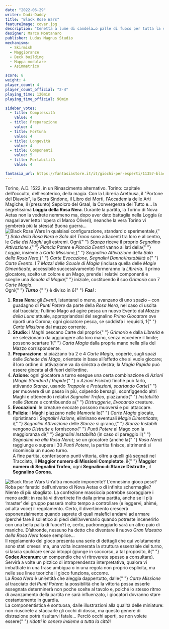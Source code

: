 ```yaml
---
date: "2022-06-29"
writer: Dadi-Daddy
title: "Black Rose Wars"
featureImage: cover.jpg
description: "Cenetta a lume di candela…o palle di fuoco per tutta la sera?"
designer: Marco Montanaro
publisher: Ludus Magnus Studio
mechanisms:
  - Skirmish
  - Maggioranze
  - Deck building
  - Mappa modulare
  - Asimmetrico

score: 8
weight: 4
player_count: 4
player_count_official: "2-4"
playing_time: 120min
playing_time_official: 90min

sidebar_votes:
  - title: Complessità
    value: 4
  - title: Preparazione
    value: 4
  - title: Fortuna
    value: 4
  - title: Longevità
    value: 4
  - title: Componenti
    value: 5
  - title: Portabilità
    value: 4

fantasia_url: https://fantasiastore.it/it/giochi-per-esperti/11357-black-rose-wars-ita.html
---
```


<Setting>
  Torino, A.D. 1522, in un Rinascimento alternativo. Torino: capitale
  dell'occulto, dell'esoterico, della magia. Con la Libreria Arethusa, il
  "Portone del Diavolo", la Sacra Sindone, il Libro dei Morti, l'Accademia delle
  Arti Magiche, il (presunto) Sepolcro del Graal, la Convergenza del Tutto e… la
  segretissima <strong>Loggia della Rosa Nera</strong>. Durante la partita, la
  Torino di Nova Aetas non la vedrete nemmeno ma, dopo aver dato battaglia nella
  Loggia (e magari aver letto l'opera di Marco Oliveri), neanche la vera Torino
  vi sembrerà più la stessa! Buona guerra…
  <br />
</Setting>

<img src="./game1.jpg" alt="Black Rose Wars" />

<Rules>
  In qualsiasi configurazione, standard o sperimentale,{" "}
  <em>Sala della Rosa Nera</em> e <em>Sala del Trono</em> sono adiacenti tra
  loro e al centro, le <em>Celle dei Maghi</em> agli estremi. Ogni{" "}
  <em>Stanza</em> riceve il proprio <em>Segnalino Attivazione</em>.{" "}
  <em>Plancia Potere</em> e <em>Plancia Eventi</em> vanno ai lati della{" "}
  <em>Loggia</em>, insieme a <em>Carte Missione</em>,{" "}
  <em>Segnalino Attivazione</em> della <em>Sala della Rosa Nera</em>,{" "}
  <em>Carte Evocazione</em>, <em>Segnalini Danno</em>/<em>Instabilità</em> e{" "}
  <em>Carte Evento</em>. I 7 <em>Mazzi delle Scuole di Magia</em> (inclusa
  quella delle <em>Magie Dimenticate</em>, accessibile successivamente)
  formeranno la <em>Libreria</em>. Il primo giocatore, scelto un colore e un
  Mago, prende i relativi componenti e sceglie una <em>Scuola di Magia</em>{" "}
  iniziale, costituendo il suo <em>Grimorio</em> con 7 <em>Carte Magia</em>.
  <br />
  Ogni{" "}
  <em>
    <strong>Turno</strong>
  </em>{" "}
  è diviso in 6{" "}
  <em>
    <strong>Fasi</strong>
  </em>
  :<br />
  <ol>
    <li>
      <strong>Rosa Nera</strong>: gli <em>Eventi</em>, Istantanei o meno,
      avanzano di uno spazio – con guadagno di <em>Punti Potere</em> da parte
      della <em>Rosa Nera</em>, nel caso di uscita dal tracciato; l’ultimo Mago
      ad agire pesca un nuovo Evento dal <em>Mazzo della Luna</em> attuale,
      appropriandosi del segnalino <em>Primo Giocatore</em> ove riporti una
      Corona; ogni giocatore pesca, se soddisfa i requisiti, 1{" "}
      <em>Carta Missione</em> dal mazzo corrente.
    </li>
    <li>
      <strong>Studio</strong>: i Maghi pescano Carte dal proprio{" "}
      <em>Grimorio</em> e dalla <em>Libreria</em> e ne selezionano da aggiungere
      alla loro mano, senza eccedere il limite; possono scartare 1{" "}
      <em>Carta Magia</em> dalla propria mano nella pila del Mazzo
      corrispondente.
    </li>
    <li>
      <strong>Preparazione</strong>: si piazzano tra 2 e 4 <em>Carte Magia</em>,
      coperte, sugli spazi delle <em>Schede del Mago</em>, orientate in base
      all’effetto che si vuole giocare; il loro ordine di attivazione va da
      sinistra a destra; la <em>Magia Rapida</em> può essere giocata al di fuori
      dell’ordine.
    </li>
    <li>
      <strong>Azione</strong>: ogni giocatore a turno esegue una certa
      combinazione di <em>Azioni</em> (<em>Magie Standard</em> / <em>Rapide</em>{" "}
      o <em>Azioni Fisiche</em>) finché può farlo, attivando<em> Stanze</em>,
      usando <em>Trappole</em> e <em>Protezioni</em>, <em>scartando Carte</em>{" "}
      per muovere di un passo in più, colpendo bersagli, sconfiggendo altri
      Maghi e ottenendo i relativi <em>Segnalini Trofeo</em>, piazzando{" "}
      <em>Instabilità</em> nelle <em>Stanze</em> e contribuendo a{" "}
      <em>Distruggerle</em>, <em>Evocando</em> creature.
    </li>
    <li>
      <strong>Evocazioni</strong>: le creature evocate possono muoversi e poi
      attaccare.
    </li>
    <li>
      <strong>Pulizia</strong>: i Maghi piazzano nelle <em>Memorie</em> le{" "}
      <em>Carte Magia</em> giocate, ripristinano i <em>Segnalini Azione</em>,
      eliminano eventuali <em>Magie Dimenticate</em>; i{" "}
      <em>Segnalini Attivazione</em> delle <em>Stanze</em> si girano,{" "}
      <em>Stanze Instabili</em> vengono <em>Distrutte</em> e forniscono{" "}
      <em>Punti Potere </em>al Mago con la maggioranza di{" "}
      <em>Segnalini Instabilità</em> (in caso di pareggio il{" "}
      <em>Segnalino va alla Rosa Nera</em>); se un giocatore (anche la{" "}
      <em>Rosa Nera</em>) raggiunge o supera i 30 <em>Punti Potere</em>, la
      partita finisce, altrimenti si ricomincia un nuovo turno.
      <br />A fine partita, conferiscono punti vittoria, oltre a quelli già segnati
      nel Tracciato, il <strong>Maggior numero di Missioni Completate</strong>, il{" "}
      <strong>Maggior numero di Segnalini Trofeo</strong>, ogni <strong>
        Segnalino di Stanze Distrutte
      </strong>, il <strong>Segnalino Corona</strong>.
    </li>
  </ol>
</Rules>

<img src="./game2.jpg" alt="Black Rose Wars" />

<Feedback>
  Un’altra monade imponente? L’ennesimo gioco peso? Roba per fanatici
  dell’universo di Nova Aetas o di infinite schermaglie? Niente di più
  sbagliato. La confezione massiccia potrebbe scoraggiare i meno arditi: in
  realtà vi divertirete fin dalla prima partita, anche se il più ‘master’ del
  gruppo passerà molto tempo a controllare (e leggervi, ahimé, ad alta voce) il
  regolamento. Certo, il divertimento crescerà esponenzialmente quando saprete
  di quali malefici andarvi ad armare (perché fare il solletico ai piedi
  dell’avversario quando potreste incenerirlo con una bella palla di fuoco?) e,
  certo, padroneggiarlo sarà un altro paio di maniche. D’altronde, nessuno ha
  detto che diventare il nuovo <em>Gran Maestro della Rosa Nera</em> fosse
  semplice…
  <br />
  Il regolamento del gioco presenta una serie di dettagli che qui volutamente
  sono stati omessi ma, una volta incamerata la struttura essenziale del turno,
  si lascia spulciare senza intoppi (giunge in soccorso, a tal proposito, il{" "}
  <strong>Codex Arcanum</strong>: un compendio che vi ritroverete spesso a
  consultare). Servirà a volte un pizzico di intraprendenza interpretativa,
  qualora vi imbattiate in una frase ambigua o in una regola non proprio
  esplicita, ma nelle sue linee teoriche il gioco funziona, eccome.
  <br />
  La <em>Rosa Nera</em> è un’entità che aleggia dappertutto, dalle{" "}
  <em>Carte Missione</em> al tracciato dei <em>Punti Potere</em>: la possibilità
  che la vittoria possa esserle assegnata determinerà non poche scelte al tavolo
  e, poiché lo stesso ritmo di avanzamento della partita ne sarà influenzato, i
  giocatori dovranno stare costantemente in guardia.
  <br />
  La componentistica è sontuosa, dalle illustrazioni alla qualità delle
  miniature: non riuscirete a staccarle gli occhi di dosso, ma questo genere di
  distrazione potrà risultarvi fatale… Perciò occhi aperti, se non volete essere{" "}
  <em>ridotti in cenere insieme a tutta la città</em>!
</Feedback>

<Instagram id="CfYrQrAjgms" />

